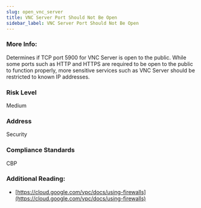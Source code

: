 ```yaml
---
slug: open_vnc_server
title: VNC Server Port Should Not Be Open
sidebar_label: VNC Server Port Should Not Be Open
---
```


### More Info:

Determines if TCP port 5900 for VNC Server is open to the public. While some ports such as HTTP and HTTPS are required to be open to the public to function properly, more sensitive services such as VNC Server should be restricted to known IP addresses.

### Risk Level

Medium

### Address

Security

### Compliance Standards

CBP

### Additional Reading:

- [https://cloud.google.com/vpc/docs/using-firewalls](https://cloud.google.com/vpc/docs/using-firewalls) 

